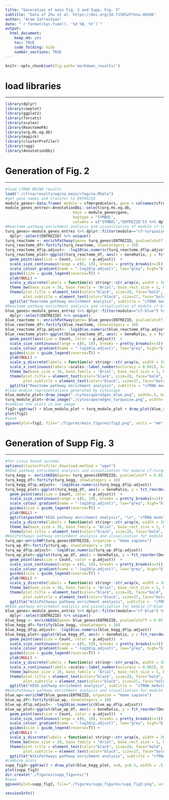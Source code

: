 ```yaml
---
title: "Generation of main Fig. 2 and Supp. Fig. 3"
subtitle: "Data of Zhu et al. https://doi.org/10.7150%2Fthno.48206"
author: "Aram Safrastyan"
date: "`r format(Sys.time(), '%d %B, %Y')`"
output:
  html_document: 
    keep_md: yes
    toc: TRUE
    code_folding: hide
    number_sections: TRUE
---
```


<style type="text/css">
.main-container {
  max-width: 1500px;
  margin-left: auto;
  margin-right: auto;
}
</style>

```r
knitr::opts_chunk$set(fig.path='markdown_results/')
```

# load libraries
***

```r
library(dplyr)
library(cowplot)
library(ggplot2)
library(forcats)
library(scales)
library(ReactomePA)
library(org.Hs.eg.db)
library(magick)
library(clusterProfiler)
library(ragg)
library(AnnotationDbi)
```

# Generation of Fig. 2
***

```r
#load cfRNA WGCNA results
load("./cfrna/results/wgcna_main/cfwgcna.RData")
#get gene names and transfer to ENTREZID
module_genes<-data.frame( module = cfmergedcolors, gene = colnames(cfrna_wgcna_input)) 
module_genes_entrez<-AnnotationDbi::select(org.Hs.eg.db,
                              keys = module_genes$gene,
                              keytype = "SYMBOL",
                              columns = c("SYMBOL","ENTREZID")) %>% dplyr::left_join(module_genes,by=c("SYMBOL"="gene"))
#Reactome pathway enrichment analysis and visualization of module cf-turquoise
turq_genes<-module_genes_entrez %>% dplyr::filter(module=="cf-turquoise") %>% na.omit() %>%
  dplyr::select(ENTREZID) %>% unique()
turq_reactome <- enrichPathway(gene= turq_genes$ENTREZID, pvalueCutoff = 0.05)
turq_reactome_df<-fortify(turq_reactome, showCategory = 10) 
turq_reactome_df$p.adjust<- -log10(as.numeric(turq_reactome_df$p.adjust))
turq_reactome_plot<-ggplot(turq_reactome_df, aes(x = GeneRatio, y = fct_reorder(Description, GeneRatio))) +  
  geom_point(aes(size = Count, color = p.adjust))  +  
  scale_size_continuous(range = c(6, 10), breaks = pretty_breaks(n=3)) + 
  scale_colour_gradient(name = "-log10(p.adjust)", low="grey", high="black",  breaks=scales::extended_breaks()) +
  guides(size = guide_legend(reverse=T)) + 
  ylab(NULL) +  
  scale_y_discrete(labels = function(x) stringr::str_wrap(x, width = 30))  +   
  theme_bw(base_size = 26, base_family = "Arial", base_rect_size = 1, base_line_size = 1) +
  theme(plot.title = element_text(color="black", size=28, face="bold", hjust = 0.5),
        plot.subtitle = element_text(color="black", size=27, face="bold", hjust = 0.5)) +
  ggtitle("Reactome pathway enrichment analysis", subtitle = "cfRNA module cf-turquoise")
#Reactome pathway enrichment analysis and visualization of module cf-blue
blue_genes<-module_genes_entrez %>% dplyr::filter(module=="cf-blue") %>% na.omit() %>%
  dplyr::select(ENTREZID) %>% unique()
blue_reactome <- enrichPathway(gene= blue_genes$ENTREZID, pvalueCutoff = 0.05)
blue_reactome_df<-fortify(blue_reactome, showCategory = 10) 
blue_reactome_df$p.adjust<- -log10(as.numeric(blue_reactome_df$p.adjust))
blue_reactome_plot<-ggplot(blue_reactome_df, aes(x = GeneRatio, y = fct_reorder(Description, GeneRatio))) +  
  geom_point(aes(size = Count, color = p.adjust))  +  
  scale_size_continuous(range = c(6, 10), breaks = pretty_breaks(n=3)) + 
  scale_colour_gradient(name = "-log10(p.adjust)", low="grey", high="black",  breaks=scales::extended_breaks()) +
  guides(size = guide_legend(reverse=T)) + 
  ylab(NULL) + 
  scale_y_discrete(labels = function(x) stringr::str_wrap(x, width = 30))  + 
  scale_x_continuous(labels =scales::label_number(accuracy = 0.001), breaks = scales::extended_breaks(n=3)) + 
  theme_bw(base_size = 26, base_family = "Arial", base_rect_size = 1, base_line_size = 1) + 
  theme(plot.title = element_text(color="black", size=28, face="bold", hjust = 0.5),
        plot.subtitle = element_text(color="black", size=27, face="bold", hjust = 0.5)) +
  ggtitle("Reactome pathway enrichment analysis", subtitle = "cfRNA module cf-blue")
#load module representations generated by Cytoscape
blue_module_plot<-draw_image("./cytoscape/edges_blue.png", width=.5, height=1, x=0, y=0.25, scale = 1.5) 
turq_module_plot<-draw_image("./cytoscape/edges_turquoise.png", width=.5, height=1, x=0.5, y=0.25, scale=1.5) 
#combine the plots in one image
fig2<-ggdraw() + blue_module_plot + turq_module_plot + draw_plot(blue_reactome_plot, x=0, y=0, width = .5, height=.5) + draw_plot(turq_reactome_plot, x=0.5, y=0, width = .5, height=.5) +  draw_plot_label(label = c("A", "B", "C", "D"), size = 42, x = c(0, 0.5, 0, 0.5), y = c(1, 1, 0.5, 0.5), family = "Arial") + draw_label("Network visualization", size=28, x=0.27, y=0.98, fontface = 'bold', fontfamily = "Arial") + draw_label("cfRNA module cf-blue", size=27, x=0.27, y=0.96, fontface = 'bold', fontfamily = "Arial") + draw_label("Network visualization", size=28, x=0.77, y=0.98, fontface = 'bold', fontfamily = "Arial") + draw_label("cfRNA module cf-turquoise", size=27, x=0.77, y=0.96, fontface = 'bold', fontfamily = "Arial") 
plot(fig2)
#save
ggsave(plot=fig2, file="./figures/main_figures/fig2.png", units = "mm", device = ragg::agg_png, height=150, width=180, scaling = 0.3, limitsize = FALSE)
```

# Generation of Supp Fig. 3
***

```r
#for Linux based systems
options(clusterProfiler.download.method = "wget")
#KEGG pathway enrichment analysis and visualization for module cf-turquoise
turq_kegg <- enrichKEGG(gene= turq_genes$ENTREZID, pvalueCutoff = 0.05, organism = 'hsa')
turq_kegg_df<-fortify(turq_kegg, showCategory = 10) 
turq_kegg_df$p.adjust<- -log10(as.numeric(turq_kegg_df$p.adjust))
turq_kegg_plot<-ggplot(turq_kegg_df, aes(x = GeneRatio, y = fct_reorder(Description, GeneRatio))) +  
  geom_point(aes(size = Count, color = p.adjust))  +  
  scale_size_continuous(range = c(6, 10), breaks = pretty_breaks(n=3)) + 
  scale_colour_gradient(name = "-log10(p.adjust)", low="grey", high="black",  breaks=scales::extended_breaks()) +   
  guides(size = guide_legend(reverse=T)) + 
  ylab(NULL) + 
  ggtitle(paste0("KEGG pathway enrichment analysis", "\n", "cfRNA module cf-turquoise")) +  
  scale_y_discrete(labels = function(x) stringr::str_wrap(x, width = 30))  +   
  theme_bw(base_size = 26, base_family = "Arial", base_rect_size = 1, base_line_size = 1) + 
  theme(plot.title = element_text(color="black", size=28, face="bold", hjust = 0.5))
#WikiPathways pathway enrichment analysis and visualization for module cf-turquoise
turq_wp<-enrichWP(turq_genes$ENTREZID, organism = "Homo sapiens") 
turq_wp_df<-fortify(turq_wp, showCategory = 10) 
turq_wp_df$p.adjust<- -log10(as.numeric(turq_wp_df$p.adjust))
turq_wp_plot<-ggplot(turq_wp_df, aes(x = GeneRatio, y = fct_reorder(Description, GeneRatio))) +  
  geom_point(aes(size = Count, color = p.adjust))  +  
  scale_size_continuous(range = c(6, 10), breaks = pretty_breaks(n=3)) + 
  scale_colour_gradient(name = "-log10(p.adjust)", low="grey", high="black",  breaks=scales::extended_breaks()) +  
  guides(size = guide_legend(reverse=T)) + 
  ylab(NULL) + 
  scale_y_discrete(labels = function(x) stringr::str_wrap(x, width = 30))  +   
  theme_bw(base_size = 26, base_family = "Arial", base_rect_size = 1, base_line_size = 1) +
  theme(plot.title = element_text(color="black", size=28, face="bold", hjust = 0.5),
        plot.subtitle = element_text(color="black", size=27, face="bold", hjust = 0.5)) +
  ggtitle("WikiPathways pathway enrichment analysis", subtitle =  "cfRNA module cf-turquoise")
#KEGG pathway enrichment analysis and visualization for module cf-blue
blue_genes<-module_genes_entrez %>% dplyr::filter(module=="cf-blue") %>% na.omit() %>%
  dplyr::select(ENTREZID) %>% unique()
blue_kegg <- enrichKEGG(gene= blue_genes$ENTREZID, pvalueCutoff = 0.05, organism = "hsa")
blue_kegg_df<-fortify(blue_kegg, showCategory = 10) 
blue_kegg_df$p.adjust<- -log10(as.numeric(blue_kegg_df$p.adjust))
blue_kegg_plot<-ggplot(blue_kegg_df, aes(x = GeneRatio, y = fct_reorder(Description, GeneRatio))) +  
  geom_point(aes(size = Count, color = p.adjust))  +  
  scale_size_continuous(range = c(6, 10), breaks = pretty_breaks(n=3)) + 
  scale_colour_gradient(name = "-log10(p.adjust)", low="grey", high="black",  breaks=scales::extended_breaks()) +   
  guides(size = guide_legend(reverse=T)) + 
  ylab(NULL) + 
  scale_y_discrete(labels = function(x) stringr::str_wrap(x, width = 30))  + 
  scale_x_continuous(labels =scales::label_number(accuracy = 0.001), breaks = scales::extended_breaks(n=3)) +   
  theme_bw(base_size = 26, base_family = "Arial", base_rect_size = 1, base_line_size = 1) +
  theme(plot.title = element_text(color="black", size=28, face="bold", hjust = 0.5),
        plot.subtitle = element_text(color="black", size=27, face="bold", hjust = 0.5)) +
  ggtitle("KEGG pathway enrichment analysis", subtitle =  "cfRNA module cf-blue") 
#WikiPathways pathway enrichment analysis and visualization for module cf-blue
blue_wp<-enrichWP(blue_genes$ENTREZID, organism = "Homo sapiens") 
blue_wp_df<-fortify(blue_wp, showCategory = 10) 
blue_wp_df$p.adjust<- -log10(as.numeric(blue_wp_df$p.adjust))
blue_wp_plot<-ggplot(blue_wp_df, aes(x = GeneRatio, y = fct_reorder(Description, GeneRatio))) +  
  geom_point(aes(size = Count, color = p.adjust))  +  
  scale_size_continuous(range = c(6, 10), breaks = pretty_breaks(n=3)) + 
  scale_colour_gradient(name = "-log10(p.adjust)", low="grey", high="black",  breaks=scales::extended_breaks()) +   
  guides(size = guide_legend(reverse=T)) + 
  ylab(NULL) + 
  scale_y_discrete(labels = function(x) stringr::str_wrap(x, width = 30))  +   
  theme_bw(base_size = 26, base_family = "Arial", base_rect_size = 1, base_line_size = 1) + 
  theme(plot.title = element_text(color="black", size=28, face="bold", hjust = 0.5),
        plot.subtitle = element_text(color="black", size=27, face="bold", hjust = 0.5)) +
  ggtitle("WikiPathways pathway enrichment analysis", subtitle = "cfRNA module cf-blue") 
#combine plots
supp_fig3<-ggdraw() + draw_plot(blue_kegg_plot, x=0, y=0.5, width = .5, height=.5) + draw_plot(blue_wp_plot, x=0.5, y=0.5, width = .5, height=.5) + draw_plot(turq_kegg_plot, x=0, y=0, width = .5, height=.5) + draw_plot(turq_wp_plot, x=0.5, y=0, width = .5, height=.5) +  draw_plot_label(label = c("A", "B", "C", "D"), size = 42, x = c(0, 0.5, 0, 0.5), y = c(1, 1, 0.5, 0.5), family = "Arial")  
plot(supp_fig3)
dir.create("./figures/supp_figures/")
#save
ggsave(plot=supp_fig3, file="./figures/supp_figures/supp_fig3.png", units = "mm", device = ragg::agg_png, height=150, width=180, scaling = 0.3, limitsize = FALSE)
```

```r
sessionInfo()
```
